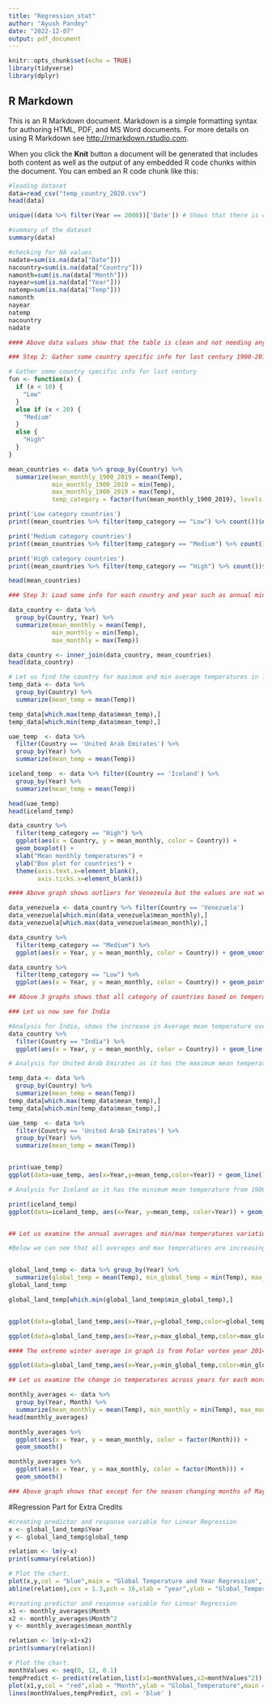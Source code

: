 ---
title: "Regression_stat"
author: "Ayush Pandey"
date: "2022-12-07"
output: pdf_document
---

```{r setup, include=FALSE}
knitr::opts_chunk$set(echo = TRUE)
library(tidyverse)
library(dplyr)
```

## R Markdown

This is an R Markdown document. Markdown is a simple formatting syntax for authoring HTML, PDF, and MS Word documents. For more details on using R Markdown see <http://rmarkdown.rstudio.com>.

When you click the **Knit** button a document will be generated that includes both content as well as the output of any embedded R code chunks within the document. You can embed an R code chunk like this:

```{r}
#loading dataset
data=read_csv("temp_country_2020.csv")
head(data)

unique((data %>% filter(Year == 2000))['Date']) # Shows that there is only monthly data available not daily.

#summary of the dataset
summary(data)

#checking for NA values
nadate=sum(is.na(data["Date"]))
nacountry=sum(is.na(data["Country"]))
namonth=sum(is.na(data["Month"]))
nayear=sum(is.na(data["Year"]))
natemp=sum(is.na(data["Temp"]))
namonth
nayear
natemp
nacountry
nadate

#### Above data values show that the table is clean and not needing any more cleaning.

### Step 2: Gather some country specific info for last century 1900-2019 and add columns. To assess trends across countries let us divide them into 3 buckets and assess each to see the impact instead of assessing on all 38 countries in dataset.

# Gather some country specific info for last century
fun <- function(x) {
  if (x < 10) {
    "Low"
  }
  else if (x < 20) {
    "Medium"
  }
  else {
    "High"
  }
}

mean_countries <- data %>% group_by(Country) %>%
  summarize(mean_monthly_1900_2019 = mean(Temp), 
            min_monthly_1900_2019 = min(Temp), 
            max_monthly_1900_2019 = max(Temp),
            temp_category = factor(fun(mean_monthly_1900_2019), levels = c("Low", "Medium", "High"))) 

print('Low category countries')
print((mean_countries %>% filter(temp_category == "Low") %>% count())$n)

print('Medium category countries')
print((mean_countries %>% filter(temp_category == "Medium") %>% count())$n)

print('High category countries')
print((mean_countries %>% filter(temp_category == "High") %>% count())$n)

head(mean_countries)

### Step 3: Load some info for each country and year such as annual min, max, range, mean

data_country <- data %>% 
  group_by(Country, Year) %>%
  summarize(mean_monthly = mean(Temp), 
            min_monthly = min(Temp), 
            max_monthly = max(Temp))

data_country <- inner_join(data_country, mean_countries)
head(data_country)

# Let us find the country for maximum and min average temperatures in last years
temp_data <- data %>% 
  group_by(Country) %>%
  summarize(mean_temp = mean(Temp))

temp_data[which.max(temp_data$mean_temp),]
temp_data[which.min(temp_data$mean_temp),]

uae_temp  <- data %>% 
  filter(Country == 'United Arab Emirates') %>%
  group_by(Year) %>%
  summarize(mean_temp = mean(Temp))

iceland_temp  <- data %>% filter(Country == 'Iceland') %>%
  group_by(Year) %>%
  summarize(mean_temp = mean(Temp))

head(uae_temp)
head(iceland_temp)

data_country %>%
  filter(temp_category == "High") %>%
  ggplot(aes(x = Country, y = mean_monthly, color = Country)) + 
  geom_boxplot() +
  xlab("Mean monthly temperatures") +
  ylab("Box plot for countries") +
  theme(axis.text.x=element_blank(),
        axis.ticks.x=element_blank())

#### Above graph shows outliers for Venezeula but the values are not wrong as printed below.

data_venezuela <- data_country %>% filter(Country == 'Venezuela')
data_venezuela[which.min(data_venezuela$mean_monthly),]
data_venezuela[which.max(data_venezuela$mean_monthly),]

data_country %>%
  filter(temp_category == "Medium") %>%
  ggplot(aes(x = Year, y = mean_monthly, color = Country)) + geom_smooth()

data_country %>%
  filter(temp_category == "Low") %>%
  ggplot(aes(x = Year, y = mean_monthly, color = Country)) + geom_point()

## Above 3 graphs shows that all category of countries based on temperature buckets are showing consistently increasing temperatures across years.

### Let us now see for India

#Analysis for India, shows the increase in Average mean temperature over the years
data_country %>%
  filter(Country == "India") %>%
  ggplot(aes(x = Year, y = mean_monthly, color = Country)) + geom_line()

# Analysis for United Arab Emirates as it has the maximum mean temperature from 1900-2019

temp_data <- data %>% 
  group_by(Country) %>%
  summarize(mean_temp = mean(Temp))
temp_data[which.max(temp_data$mean_temp),]
temp_data[which.min(temp_data$mean_temp),]

uae_temp  <- data %>% 
  filter(Country == 'United Arab Emirates') %>%
  group_by(Year) %>%
  summarize(mean_temp = mean(Temp))   


print(uae_temp)
ggplot(data=uae_temp, aes(x=Year,y=mean_temp,color=Year)) + geom_line() + ylab("Mean temperatures for UAE")

# Analysis for Iceland as it has the minimum mean temperature from 1900-2019

print(iceland_temp)
ggplot(data=iceland_temp, aes(x=Year, y=mean_temp, color=Year)) + geom_line() + ylab("Mean temperatures for Iceland")


## Let us examine the annual averages and min/max temperatures variations

#Below we can see that all averages and max temperatures are increasing constantly across years.


global_land_temp <- data %>% group_by(Year) %>%
  summarize(global_temp = mean(Temp), min_global_temp = min(Temp), max_global_temp = max(Temp))
global_land_temp

global_land_temp[which.min(global_land_temp$min_global_temp),]


ggplot(data=global_land_temp,aes(x=Year,y=global_temp,color=global_temp))+geom_line()

ggplot(data=global_land_temp,aes(x=Year,y=max_global_temp,color=max_global_temp))+geom_line()

#### The extreme winter average in graph is from Polar vortex year 2014 in graph below

ggplot(data=global_land_temp,aes(x=Year,y=min_global_temp,color=min_global_temp))+geom_line()

## Let us examine the change in temperatures across years for each month.

monthly_averages <- data %>%
  group_by(Year, Month) %>%
  summarize(mean_monthly = mean(Temp), min_monthly = min(Temp), max_monthly = max(Temp))
head(monthly_averages)

monthly_averages %>%
  ggplot(aes(x = Year, y = mean_monthly, color = factor(Month))) +
  geom_smooth()

monthly_averages %>%
  ggplot(aes(x = Year, y = max_monthly, color = factor(Month))) +
  geom_smooth()

### Above graph shows that except for the season changing months of May and November all months have average temperatures increasing in the last 119 years and more importantly the max temperatures recorded in the months are increasing more drastically.
```

#Regression Part for Extra Credits

```{r}
#creating predictor and response variable for Linear Regression
x <- global_land_temp$Year
y <- global_land_temp$global_temp

relation <- lm(y~x)
print(summary(relation))

# Plot the chart.
plot(x,y,col = "blue",main = "Global Temperature and Year Regression",
abline(relation),cex = 1.3,pch = 16,xlab = "year",ylab = "Global_Temperature")
```

```{r}
#creating predictor and response variable for Linear Regression
x1 <- monthly_averages$Month
x2 <- monthly_averages$Month^2
y <- monthly_averages$mean_monthly

relation <- lm(y~x1+x2)
print(summary(relation))

# Plot the chart.
monthValues <- seq(0, 12, 0.1)
tempPredict <- predict(relation,list(x1=monthValues,x2=monthValues^2))
plot(x1,y,col = "red",xlab = "Month",ylab = "Global_Temperature",main = "MeanTemperature and Month Regression")
lines(monthValues,tempPredict, col = 'blue' )

```
